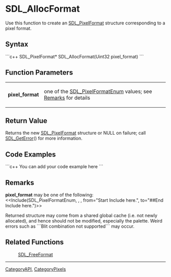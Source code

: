 
= SDL_AllocFormat =
Use this function to create an [[SDL_PixelFormat]] structure corresponding to a pixel format.


== Syntax ==
```c++
SDL_PixelFormat* SDL_AllocFormat(Uint32 pixel_format)
```

== Function Parameters ==
{|
|'''pixel_format'''
|one of the [[SDL_PixelFormatEnum]] values; see [[#Remarks|Remarks]] for details
|}

== Return Value ==
Returns the new [[SDL_PixelFormat]] structure or NULL on failure; call [[SDL_GetError]]() for more information.

== Code Examples ==
```c++
You can add your code example here
```

== Remarks ==
'''pixel_format''' may be one of the following:
<<Include(SDL_PixelFormatEnum, , , from="Start Include here.", to="##End Include here.")>>

Returned structure may come from a shared global cache (i.e. not newly allocated), and hence should not be modified, especially the palette. Weird errors such as ```Blit combination not supported``` may occur.

== Related Functions ==
:[[SDL_FreeFormat]]

----
[[CategoryAPI]], [[CategoryPixels]]
